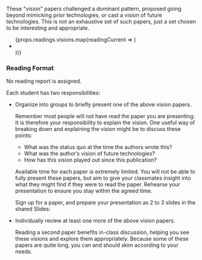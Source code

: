 
These "vision" papers challenged a dominant pattern,
proposed going beyond mimicking prior technologies, or cast a vision of future technologies.
This is not an exhaustive set of such papers, just a set chosen to be interesting and appropriate.

<ul>
    {props.readings.visions.map(readingCurrent => (
        <li key={readingCurrent.title}>
            <FormattedReading outerComponent="p" reading={readingCurrent}/>
        </li>
    ))}
</ul>

### Reading Format

No reading report is assigned.

Each student has two responsibilities:

- Organize into groups to briefly present one of the above vision papers.

  Remember most people will not have read the paper you are presenting.
  It is therefore your responsibility to explain the vision.
  One useful way of breaking down and explaining the vision might be to discuss these points:

  - What was the status quo at the time the authors wrote this?
  - What was the author’s vision of future technologies?
  - How has this vision played out since this publication?

  Available time for each paper is extremely limited.
  You will not be able to fully present these papers,
  but aim to give your classmates insight into what they might find if they were to read the paper.
  Rehearse your presentation to ensure you stay within the agreed time.

  Sign up for a paper, and prepare your presentation as 2 to 3 slides in the shared Slides:

  <CourseDataLink outerComponent="p" linkKey={courseData.linkDriveVisionsOfHciFolder} />

- Individually review at least one more of the above vision papers.

  Reading a second paper benefits in-class discussion, helping you see these visions and explore them appropriately.
  Because some of these papers are quite long, you can and should skim according to your needs.
